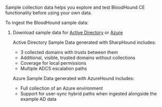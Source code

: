 Sample collection data helps you explore and test BloodHound CE functionality before using your own data.

To ingest the BloodHound sample data:

1. Download sample data for [Active Directory](https://raw.githubusercontent.com/SpecterOps/BloodHound/main/docs/assets/sample-data/ad_example_data.zip) or [Azure](https://raw.githubusercontent.com/SpecterOps/BloodHound/BED-main/docs/assets/sample-data/azurehound_example.zip)

    Active Directory Sample Data generated with SharpHound includes:
    * 3 collected domains with trusts between them
    * Additional, visible, trusted domains without collections
    * Coverage for local permissions
    * Multiple ADCS escalation paths

    Azure Sample Data generated with AzureHound includes:
    * Full collection of an Azure environment
    * Support for user-sync hybrid paths when ingested alongside the example AD data